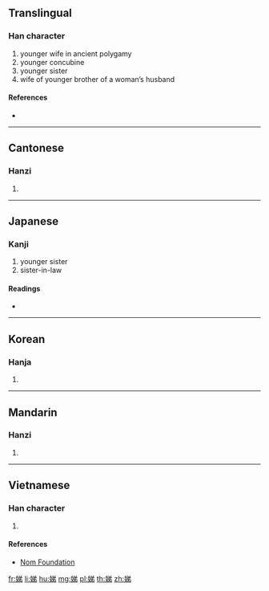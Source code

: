 ==Translingual==

===Han character===
{{Han char|rn=38|rad=女|as=07|sn=10|four=48427|canj=VCNH|ids=⿰女弟}}

# younger wife in ancient polygamy
# younger concubine
# younger sister
# wife of younger brother of a woman’s husband

====References====
* {{Han ref|kx=0263.080|dkj=06329|dj=0529.250|hdz=21053.140|uh=5A23|ud=23075|bh=AE58|bd=44632}}

----

==Cantonese==

===Hanzi===
{{yue-hanzi|jyut=[[dai6]], [[tai5]]|y=dai6, tai5}}

# {{defn|lang=yue|sort=女07}}

----

==Japanese==

===Kanji===
{{ja-kanji|grade=|rs=女07}}

# younger sister
# sister-in-law

====Readings====
* {{ja-readings|on=[[てい]] (tei), [[だい]] (dai)|kun=[[いもうと]] (imouto), [[おば]] (oba)}}

----

==Korean==

===Hanja===
{{ko-hanja|hangeul=제|rv=je|mr=che}}

# {{defn|lang=ko|sort=女07}}

----

==Mandarin==

===Hanzi===
{{cmn-hanzi|pin=[[dì]] ([[di4]])|wg=ti<sup>4</sup>}}

# {{defn|lang=cmn|sort=女07}}

----

==Vietnamese==

===Han character===
{{vi-hantu|[[đệ]]|rs=女07}}

# {{defn|lang=vi|sort=女07}}

====References====
* [http://nomfoundation.org/common/nom_details.php?codepoint=5a23 Nom Foundation]

[[fr:娣]]
[[li:娣]]
[[hu:娣]]
[[mg:娣]]
[[pl:娣]]
[[th:娣]]
[[zh:娣]]